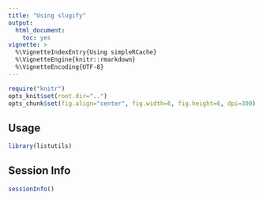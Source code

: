 ```yaml
---
title: "Using slugify"
output:
  html_document:
    toc: yes
vignette: >
  %\VignetteIndexEntry{Using simpleRCache}
  %\VignetteEngine{knitr::rmarkdown}
  %\VignetteEncoding{UTF-8}    
---
```


```r
require("knitr")
opts_knit$set(root.dir="..")
opts_chunk$set(fig.align="center", fig.width=6, fig.height=6, dpi=300)
```

## Usage
```r
library(listutils)
```

## Session Info

```r
sessionInfo()
```









